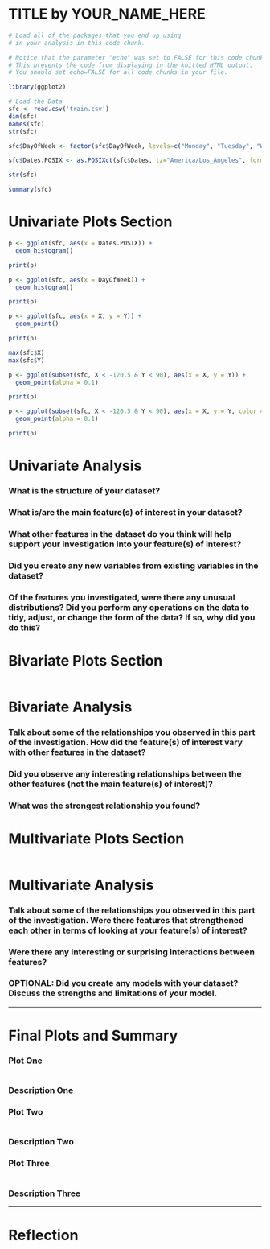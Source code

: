 TITLE by YOUR_NAME_HERE
========================================================

```r
# Load all of the packages that you end up using
# in your analysis in this code chunk.

# Notice that the parameter "echo" was set to FALSE for this code chunk.
# This prevents the code from displaying in the knitted HTML output.
# You should set echo=FALSE for all code chunks in your file.

library(ggplot2)
```

```r
# Load the Data
sfc <- read.csv('train.csv')
dim(sfc)
names(sfc)
str(sfc)

sfc$DayOfWeek <- factor(sfc$DayOfWeek, levels=c("Monday", "Tuesday", "Wednesday", "Thursday", "Friday", "Saturday", "Sunday"), ordered = TRUE)

sfc$Dates.POSIX <- as.POSIXct(sfc$Dates, tz="America/Los_Angeles", format = "%Y-%m-%d %H:%M:%S")

str(sfc)

summary(sfc)
```

# Univariate Plots Section
```r
p <- ggplot(sfc, aes(x = Dates.POSIX)) +
  geom_histogram()

print(p)

p <- ggplot(sfc, aes(x = DayOfWeek)) +
  geom_histogram()

print(p)

p <- ggplot(sfc, aes(x = X, y = Y)) +
  geom_point()

print(p)

max(sfc$X)
max(sfc$Y)

p <- ggplot(subset(sfc, X < -120.5 & Y < 90), aes(x = X, y = Y)) +
  geom_point(alpha = 0.1)

print(p)

p <- ggplot(subset(sfc, X < -120.5 & Y < 90), aes(x = X, y = Y, color = Category)) +
  geom_point(alpha = 0.1)

print(p)
```

# Univariate Analysis

### What is the structure of your dataset?

### What is/are the main feature(s) of interest in your dataset?

### What other features in the dataset do you think will help support your investigation into your feature(s) of interest?

### Did you create any new variables from existing variables in the dataset?

### Of the features you investigated, were there any unusual distributions? Did you perform any operations on the data to tidy, adjust, or change the form of the data? If so, why did you do this?



# Bivariate Plots Section
```r

```

# Bivariate Analysis

### Talk about some of the relationships you observed in this part of the investigation. How did the feature(s) of interest vary with other features in the dataset?

### Did you observe any interesting relationships between the other features (not the main feature(s) of interest)?

### What was the strongest relationship you found?




# Multivariate Plots Section

```r

```

# Multivariate Analysis

### Talk about some of the relationships you observed in this part of the investigation. Were there features that strengthened each other in terms of looking at your feature(s) of interest?

### Were there any interesting or surprising interactions between features?

### OPTIONAL: Did you create any models with your dataset? Discuss the strengths and limitations of your model.

------

# Final Plots and Summary

### Plot One
```r

```

### Description One


### Plot Two
```r

```

### Description Two


### Plot Three
```r

```

### Description Three

------

# Reflection
